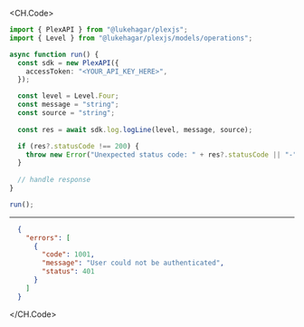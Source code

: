 
<CH.Code>
```typescript LogLine.ts
import { PlexAPI } from "@lukehagar/plexjs";
import { Level } from "@lukehagar/plexjs/models/operations";

async function run() {
  const sdk = new PlexAPI({
    accessToken: "<YOUR_API_KEY_HERE>",
  });

  const level = Level.Four;
  const message = "string";
  const source = "string";
  
  const res = await sdk.log.logLine(level, message, source);

  if (res?.statusCode !== 200) {
    throw new Error("Unexpected status code: " + res?.statusCode || "-");
  }
  
  // handle response
}

run();
```
---

```json Example Response
  {
    "errors": [
      {
        "code": 1001,
        "message": "User could not be authenticated",
        "status": 401
      }
    ]
  }
```
</CH.Code>
